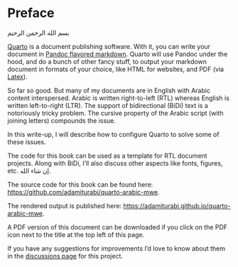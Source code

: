 # Preface {.unnumbered}

[بسم الله الرحمن الرحيم]{.aralt}

[Quarto](https://quarto.org/docs/books) is a document publishing software. 
With it, you can write your document in [Pandoc flavored markdown](https://pandoc.org/MANUAL.html#pandocs-markdown).
Quarto will use Pandoc under the hood, and do a bunch of other fancy stuff, to output your markdown document in formats of your choice, like HTML for websites, and PDF (via [Latex](https://www.latex-project.org/)).

So far so good. But many of my documents are in English with Arabic content interspersed.
Arabic is written right-to-left (RTL) whereas English is written left-to-right (LTR).
The support of bidirectional (BiDi) text is a notoriously tricky problem.
The cursive property of the Arabic script (with joining letters) compounds the issue.

In this write-up, I will describe how to configure Quarto to solve some of these issues.

<!--2. This inline text: [العربية]{.ar} and this one: [سرب القطا]{.aralt} -->

The code for this book can be used as a template for RTL document projects. Along with BiDi, I'll also discuss other aspects like fonts, figures, etc. [إن شاء الله]{.aralt}.

The source code for this book can be found here: <https://github.com/adamiturabi/quarto-arabic-mwe>.

The rendered output is published here: <https://adamiturabi.github.io/quarto-arabic-mwe>.

A PDF version of this document can be downloaded if you click on the PDF icon next to the title at the top left of this page.

If you have any suggestions for improvements I'd love to know about them in the 
[discussions page](https://github.com/adamiturabi/quarto-arabic-mwe/discussions)
for this project.

